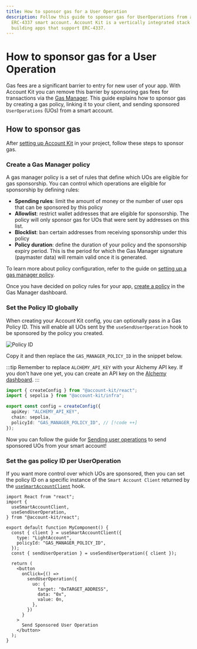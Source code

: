 ```yaml
---
title: How to sponsor gas for a User Operation
description: Follow this guide to sponsor gas for UserOperations from any
  ERC-4337 smart account. Account Kit is a vertically integrated stack for
  building apps that support ERC-4337.
---
```


# How to sponsor gas for a User Operation

Gas fees are a significant barrier to entry for new user of your app. With Account Kit you can remove this barrier by sponsoring gas fees for transactions via the [Gas Manager](https://docs.alchemy.com/docs/gas-manager-services/?a=ak-docs). This guide explains how to sponsor gas by creating a gas policy, linking it to your client, and sending sponsored `UserOperations` (UOs) from a smart account.

## How to sponsor gas

After [setting up Account Kit](/react/quickstart) in your project, follow these steps to sponsor gas.

### Create a Gas Manager policy

A gas manager policy is a set of rules that define which UOs are eligible for gas sponsorship. You can control which operations are eligible for sponsorship by defining rules:

- **Spending rules**: limit the amount of money or the number of user ops that can be sponsored by this policy
- **Allowlist**: restrict wallet addresses that are eligible for sponsorship. The policy will only sponsor gas for UOs that were sent by addresses on this list.
- **Blocklist**: ban certain addresses from receiving sponsorship under this policy
- **Policy duration**: define the duration of your policy and the sponsorship expiry period. This is the period for which the Gas Manager signature (paymaster data) will remain valid once it is generated.

To learn more about policy configuration, refer to the guide on [setting up a gas manager policy](https://docs.alchemy.com/docs/setup-a-gas-manager-policy/?a=ak-docs).

Once you have decided on policy rules for your app, [create a policy](https://dashboard.alchemy.com/gas-manager/policy/create/?a=ak-docs) in the Gas Manager dashboard.

### Set the Policy ID globally

When creating your Account Kit config, you can optionally pass in a Gas Policy ID. This will enable all UOs sent by the `useSendUserOperation` hook to be sponsored by the policy you created.

![Policy ID](/images/policy-id.png)

Copy it and then replace the `GAS_MANAGER_POLICY_ID` in the snippet below.

:::tip
Remember to replace `ALCHEMY_API_KEY` with your Alchemy API key. If you don't have one yet, you can create an API key on the [Alchemy dashboard](https://dashboard.alchemy.com/signup/?a=aa-docs).
:::

```ts twoslash [config.ts]
import { createConfig } from "@account-kit/react";
import { sepolia } from "@account-kit/infra";

export const config = createConfig({
  apiKey: "ALCHEMY_API_KEY",
  chain: sepolia,
  policyId: "GAS_MANAGER_POLICY_ID", // [!code ++]
});
```

Now you can follow the guide for [Sending user operations](/react/send-user-operations) to send sponsored UOs from your smart account!

### Set the gas policy ID per UserOperation

If you want more control over which UOs are sponsored, then you can set the policy ID on a specific instance of the `Smart Account Client` returned by the [`useSmartAccountClient`](/reference/account-kit/react/hooks/useSmartAccountClient) hook.

```tsx twoslash
import React from "react";
import {
  useSmartAccountClient,
  useSendUserOperation,
} from "@account-kit/react";

export default function MyComponent() {
  const { client } = useSmartAccountClient({
    type: "LightAccount",
    policyId: "GAS_MANAGER_POLICY_ID",
  });
  const { sendUserOperation } = useSendUserOperation({ client });

  return (
    <button
      onClick={() =>
        sendUserOperation({
          uo: {
            target: "0xTARGET_ADDRESS",
            data: "0x",
            value: 0n,
          },
        })
      }
    >
      Send Sponsored User Operation
    </button>
  );
}
```
